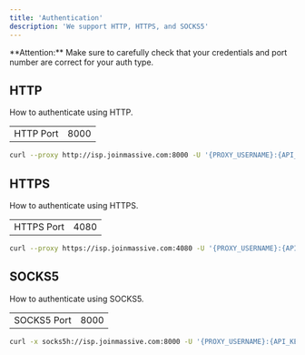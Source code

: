 ```yaml
---
title: 'Authentication'
description: 'We support HTTP, HTTPS, and SOCKS5'
---
```


<Info>
  **Attention:** Make sure to carefully check that your credentials and port number are correct for your auth type.
</Info>

## HTTP

How to authenticate using HTTP.

|           |      |
| --------- | ---- |
| HTTP Port | 8000 |

```bash
curl --proxy http://isp.joinmassive.com:8000 -U '{PROXY_USERNAME}:{API_KEY}' https://cloudflare.com/cdn-cgi/trace

```

## HTTPS

How to authenticate using HTTPS.

|            |      |
| ---------- | ---- |
| HTTPS Port | 4080 |

```bash
curl --proxy https://isp.joinmassive.com:4080 -U '{PROXY_USERNAME}:{API_KEY}' https://cloudflare.com/cdn-cgi/trace

```

## SOCKS5

How to authenticate using SOCKS5.

|             |      |
| ----------- | ---- |
| SOCKS5 Port | 8000 |

```bash
curl -x socks5h://isp.joinmassive.com:8000 -U '{PROXY_USERNAME}:{API_KEY}' https://www.cloudflare.com/cdn-cgi/trace
```